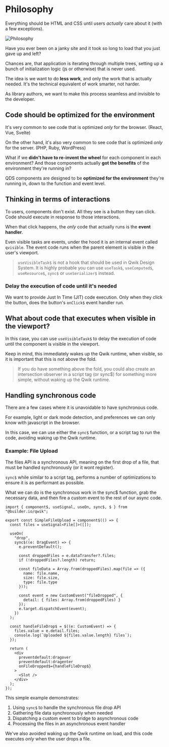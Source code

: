 
# Philosophy

Everything should be HTML and CSS until users *actually* care about it (with a few exceptions).

<Image src={philosophy} loading="eager" alt="Philosophy" />

Have you ever been on a janky site and it took so long to load that you just gave up and left?

Chances are, that application is iterating through multiple trees, setting up a bunch of initialization logic (js or otherwise) that is never used.

The idea is we want to do **less work**, and only the work that is actually needed. It's the technical equivalent of work smarter, not harder.

As library authors, we want to make this process seamless and invisible to the developer.

## Code should be optimized for the environment

It's very common to see code that is optimized *only* for the browser. (React, Vue, Svelte)

On the other hand, it's also very common to see code that is optimized *only* for the server. (PHP, Ruby, WordPress)

What if we **didn't have to re-invent the wheel** for each component in each environment? And those components actually **got the benefits** of the environment they're running in?

QDS components are designed to be **optimized for the environment** they're running in, down to the function and event level.

## Thinking in terms of interactions

To users, components don't exist. All they see is a button they can click. Code should execute in response to those interactions.

When that click happens, the *only* code that actually runs is the **event handler**.

Even visible tasks are events, under the hood it is an internal event called `qvisible`. The event code runs when the parent element is visible in the user's viewport.

> `useVisibleTask$` is not a hook that should be used in Qwik Design System. It is highly probable you can use `useTask$`, `useComputed$`, `useResource$`, `sync$` or `useSerializer$` instead.

### Delay the execution of code until it's needed

We want to provide Just In Time (JIT) code execution. Only when they click the button, does the button's `onClick$` event handler run.

## What about code that executes when visible in the viewport?

In this case, you can use `useVisibleTask$` to delay the execution of code until the component is visible in the viewport.

Keep in mind, this immediately wakes up the Qwik runtime, when visible, so it is important that this is not above the fold.

> If you do have something above the fold, you could also create an intersection observer in a script tag (or sync$) for something more simple, without waking up the Qwik runtime.

## Handling synchronous code

There are a few cases where it is unavoidable to have synchronous code.

For example, light or dark mode detection, and preferences we can only know with javascript in the browser.

In this case, we can use either the `sync$` function, or a script tag to run the code, avoiding waking up the Qwik runtime.

### Example: File Upload

The files API is a synchronous API, meaning on the first drop of a file, that must be handled synchronously (or it wont register).

`sync$` while similar to a script tag, performs a number of optimizations to ensure it is as performant as possible.

What we can do is the synchronous work in the sync$ function, grab the necessary data, and then fire a custom event to the rest of our async code.

```tsx
import { component$, useSignal, useOn, sync$, $ } from "@builder.io/qwik";

export const SimpleFileUpload = component$(() => {
  const files = useSignal<File[]>([]);
  
  useOn(
    "drop",
    sync$((e: DragEvent) => {
      e.preventDefault();
      
      const droppedFiles = e.dataTransfer?.files;
      if (!droppedFiles?.length) return;
      
      const fileData = Array.from(droppedFiles).map(file => ({
        name: file.name,
        size: file.size,
        type: file.type
      }));
      
      const event = new CustomEvent("fileDropped", {
        detail: { files: Array.from(droppedFiles) }
      });
      e.target.dispatchEvent(event);
    })
  );

  const handleFileDrop$ = $((e: CustomEvent) => {
    files.value = e.detail.files;
    console.log(`Uploaded ${files.value.length} files`);
  });
  
  return (
    <div
      preventdefault:dragover
      preventdefault:dragenter
      onFileDropped$={handleFileDrop$}
    >
      <Slot />
    </div>
  );
});
```

This simple example demonstrates:

1. Using `sync$` to handle the synchronous file drop API
2. Gathering file data synchronously when needed
3. Dispatching a custom event to bridge to asynchronous code
4. Processing the files in an asynchronous event handler

We've also avoided waking up the Qwik runtime on load, and this code executes *only* when the user drops a file.
